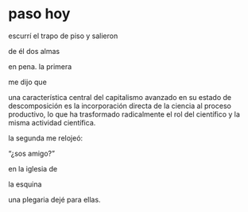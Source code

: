 # paso hoy

escurrí el trapo de piso y salieron

de él dos almas 


en pena. la primera

me dijo que


una característica central del capitalismo avanzado en su estado de descomposición es la incorporación directa de la ciencia al proceso productivo, lo que ha trasformado radicalmente el rol del científico y la misma actividad científica. 


la segunda me relojeó: 

“¿sos amigo?”


en la iglesia de 

la esquina

una plegaria dejé para ellas.